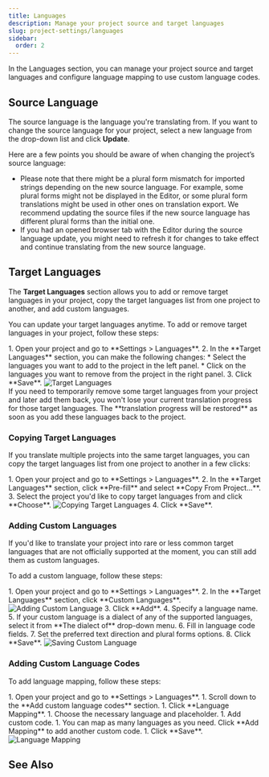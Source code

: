 ```yaml
---
title: Languages
description: Manage your project source and target languages
slug: project-settings/languages
sidebar:
  order: 2
---
```



In the Languages section, you can manage your project source and target languages and configure language mapping to use custom language codes.

## Source Language

The source language is the language you're translating from. If you want to change the source language for your project, select a new language from the drop-down list and click **Update**.

Here are a few points you should be aware of when changing the project’s source language:

* Please note that there might be a plural form mismatch for imported strings depending on the new source language. For example, some plural forms might not be displayed in the Editor, or some plural form translations might be used in other ones on translation export. We recommend updating the source files if the new source language has different plural forms than the initial one.
* If you had an opened browser tab with the Editor during the source language update, you might need to refresh it for changes to take effect and continue translating from the new source language.

## Target Languages

The **Target Languages** section allows you to add or remove target languages in your project, copy the target languages list from one project to another, and add custom languages.

You can update your target languages anytime. To add or remove target languages in your project, follow these steps:

<Steps>
  1. Open your project and go to **Settings > Languages**.
  2. In the **Target Languages** section, you can make the following changes:
     * Select the languages you want to add to the project in the left panel.
     * Click on the languages you want to remove from the project in the right panel.
  3. Click **Save**.
</Steps>

<Image src={targetLanguagesUpdating} alt="Target Languages" />

<Aside type="tip">
  If you need to temporarily remove some target languages from your project and later add them back, you won't lose your current translation progress for those target languages. The **translation progress will be restored** as soon as you add these languages back to the project.
</Aside>

### Copying Target Languages

If you translate multiple projects into the same target languages, you can copy the target languages list from one project to another in a few clicks:

<Steps>
  1. Open your project and go to **Settings > Languages**.
  2. In the **Target Languages** section, click **Pre-fill** and select **Copy From Project…**.
  3. Select the project you'd like to copy target languages from and click **Choose**. <Image src={targetLanguagesCopying} alt="Copying Target Languages" />
  4. Click **Save**.
</Steps>

### Adding Custom Languages

If you'd like to translate your project into rare or less common target languages that are not officially supported at the moment, you can still add them as custom languages.

To add a custom language, follow these steps:

<Steps>
  1. Open your project and go to **Settings > Languages**.
  2. In the **Target Languages** section, click **Custom Languages**. <Image src={customLanguageAdding} alt="Adding Custom Language" />
  3. Click **Add**.
  4. Specify a language name.
  5. If your custom language is a dialect of any of the supported languages, select it from **The dialect of** drop-down menu.
  6. Fill in language code fields.
  7. Set the preferred text direction and plural forms options.
  8. Click **Save**. <Image src={customLanguageSaving} alt="Saving Custom Language" class="width-md" />
</Steps>

### Adding Custom Language Codes

To add language mapping, follow these steps:

<Steps>
  1. Open your project and go to **Settings > Languages**.
  1. Scroll down to the **Add custom language codes** section.
  1. Click **Language Mapping**.
  1. Choose the necessary language and placeholder.
  1. Add custom code.
  1. You can map as many languages as you need. Click **Add Mapping** to add another custom code.
  1. Click **Save**.
</Steps>

<Image src={languageMapping} alt="Language Mapping" />

## See Also

<LinkCard
  title="Supported Languages"
  href="/developer/language-codes/"
  target="_blank"
/>
